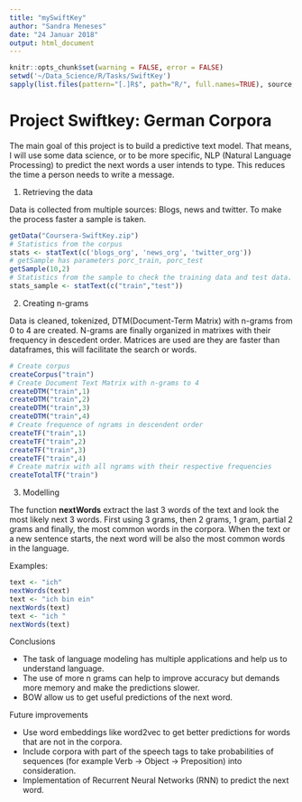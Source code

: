 ```yaml
---
title: "mySwiftKey"
author: "Sandra Meneses"
date: "24 Januar 2018"
output: html_document
---
```


```r
knitr::opts_chunk$set(warning = FALSE, error = FALSE)
setwd('~/Data_Science/R/Tasks/SwiftKey')
sapply(list.files(pattern="[.]R$", path="R/", full.names=TRUE), source, echo = FALSE, verbose = FALSE, print.eval = FALSE)
```

# Project Swiftkey: German Corpora

The main goal of this project is to build a predictive text model. That means, I will use some data science, or to be more specific, NLP (Natural Language Processing) to predict the next words a user intends to type. This reduces the time a person needs to write a message.


1. Retrieving the data

Data is collected from multiple sources: Blogs, news and twitter. To make the process faster a sample is taken.

```r
getData("Coursera-SwiftKey.zip")
# Statistics from the corpus
stats <- statText(c('blogs_org', 'news_org', 'twitter_org'))
# getSample has parameters porc_train, porc_test
getSample(10,2)
# Statistics from the sample to check the training data and test data.
stats_sample <- statText(c("train","test"))

```

2. Creating n-grams

Data is cleaned, tokenized, DTM(Document-Term Matrix) with n-grams from 0 to 4 are created.
N-grams are finally organized in matrixes with their frequency in descedent order. Matrices are used are they are faster than dataframes, this will facilitate the search or words.

```r
# Create corpus
createCorpus("train")
# Create Document Text Matrix with n-grams to 4
createDTM("train",1)
createDTM("train",2)
createDTM("train",3)
createDTM("train",4)
# Create frequence of ngrams in descendent order 
createTF("train",1)
createTF("train",2)
createTF("train",3)
createTF("train",4)
# Create matrix with all ngrams with their respective frequencies
createTotalTF("train")
```


3. Modelling

The function __nextWords__ extract the last 3 words of the text and look the most likely next 3 words. First using 3 grams, then 2 grams, 1 gram, partial 2 grams and finally, the most common words in the corpora. When the text or a new sentence starts, the next word will be also the most common words in the language. 

Examples:

```r
text <- "ich"
nextWords(text)
text <- "ich bin ein"
nextWords(text)
text <- "ich "
nextWords(text)
```

Conclusions

- The task of language modeling has multiple applications and help us to understand language.
- The use of more n grams can help to improve accuracy but demands more memory and make the predictions slower.
- BOW allow us to get useful predictions of the next word.


Future improvements

- Use word embeddings like word2vec to get better predictions for words that are not in the corpora.
- Include corpora with part of the speech tags to take probabilities of sequences (for example Verb -> Object -> Preposition) into consideration.
- Implementation of Recurrent Neural Networks (RNN) to predict the next word.



